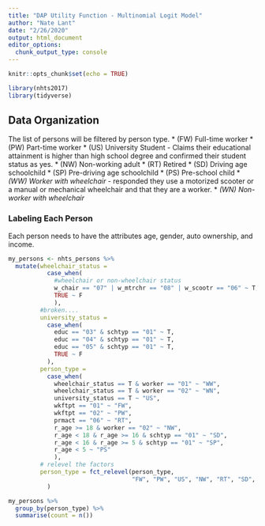 ```yaml
---
title: "DAP Utility Function - Multinomial Logit Model"
author: "Nate Lant"
date: "2/26/2020"
output: html_document
editor_options: 
  chunk_output_type: console
---
```


```r
knitr::opts_chunk$set(echo = TRUE)

library(nhts2017)
library(tidyverse)
```

## Data Organization
The list of persons will be filtered by person type.
* (FW) Full-time worker
* (PW) Part-time worker
* (US) University Student - Claims their educational attainment is higher than high school degree and confirmed their student status as yes.
* (NW) Non-working adult
* (RT) Retired
* (SD) Driving age schoolchild
* (SP) Pre-driving age schoolchild
* (PS) Pre-school child
* *(WW) Worker with wheelchair* - responded they use a motorized scooter or a manual or mechanical wheelchair and that they are a worker.
* *(WN) Non-worker with wheelchair*

### Labeling Each Person
Each person needs to have the attributes age, gender, auto ownership, and income.

```r
my_persons <- nhts_persons %>%
  mutate(wheelchair_status = 
           case_when(
             #wheelchair or non-wheelchair status
             w_chair == "07" | w_mtrchr == "08" | w_scootr == "06" ~ T,
             TRUE ~ F
             ),
         #broken....
         university_status = 
           case_when(
             educ == "03" & schtyp == "01" ~ T,
             educ == "04" & schtyp == "01" ~ T,
             educ == "05" & schtyp == "01" ~ T,
             TRUE ~ F
           ),
         person_type = 
           case_when(
             wheelchair_status == T & worker == "01" ~ "WW",
             wheelchair_status == T & worker == "02" ~ "WN",
             university_status == T ~ "US",
             wkftpt == "01" ~ "FW",
             wkftpt == "02" ~ "PW",
             prmact == "06" ~ "RT",
             r_age >= 18 & worker == "02" ~ "NW", 
             r_age < 18 & r_age >= 16 & schtyp == "01" ~ "SD",
             r_age < 16 & r_age >= 5 & schtyp == "01" ~ "SP",
             r_age < 5 ~ "PS"
             ),
         # relevel the factors
         person_type = fct_relevel(person_type, 
                                   "FW", "PW", "US", "NW", "RT", "SD", "SP", "PS", "WW", "WN")
           ) 

my_persons %>%
  group_by(person_type) %>%
  summarise(count = n())
         

```
